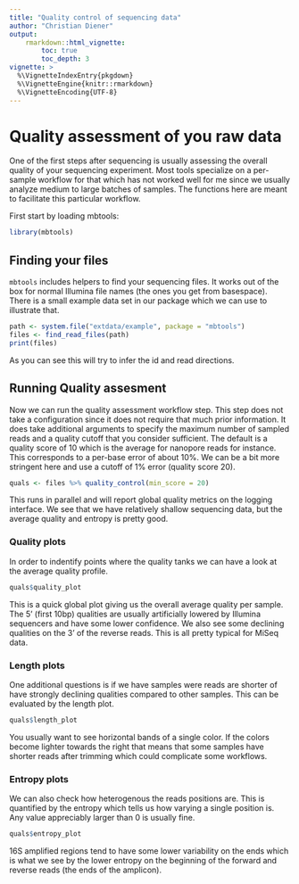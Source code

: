```yaml
---
title: "Quality control of sequencing data"
author: "Christian Diener"
output:
    rmarkdown::html_vignette:
        toc: true
        toc_depth: 3
vignette: >
  %\VignetteIndexEntry{pkgdown}
  %\VignetteEngine{knitr::rmarkdown}
  %\VignetteEncoding{UTF-8}
---
```


# Quality assessment of you raw data

One of the first steps after sequencing is usually assessing the overall
quality of your sequencing experiment. Most tools specialize on a
per-sample workflow for that which has not worked well for me since we
usually analyze medium to large batches of samples. The functions here
are meant to facilitate this particular workflow.

First start by loading mbtools:

```r
library(mbtools)
```

## Finding your files

`mbtools` includes helpers to find your sequencing files. It works out
of the box for normal Illumina file names (the ones you get from basespace).
There is a small example data set in our package which we can use to
illustrate that.

```r
path <- system.file("extdata/example", package = "mbtools")
files <- find_read_files(path)
print(files)
```

As you can see this will try to infer the id and read directions.

## Running Quality assesment

Now we can run the quality assessment workflow step. This step does not
take a configuration since it does not require that much prior information.
It does take additional arguments to specify the maximum number of sampled
reads and a quality cutoff that you consider sufficient. The default is a
quality score of 10 which is the average for nanopore reads for instance.
This corresponds to a per-base error of about 10%. We can be a bit more
stringent here and use a cutoff of 1% error (quality score 20).

```r
quals <- files %>% quality_control(min_score = 20)
```

This runs in parallel and will report global quality metrics on the logging interface. We see
that we have relatively shallow sequencing data, but the average quality
and entropy is pretty good.

### Quality plots

In order to indentify points where the quality tanks we can have a look
at the average quality profile.

```r
quals$quality_plot
```

This is a quick global plot giving us the overall average quality per sample.
The 5' (first 10bp) qualities are usually artificially lowered by Illumina sequencers and
have some lower confidence. We also see some declining qualities on the 3' of the
reverse reads. This is all pretty typical for MiSeq data.

### Length plots

One additional questions is if we have samples were reads are shorter of have
strongly declining qualities compared to other samples. This can be evaluated
by the length plot.

```r
quals$length_plot
```

You usually want to see horizontal bands of a single color. If the colors become
lighter towards the right that means that some samples have shorter reads after
trimming which could complicate some workflows.

### Entropy plots

We can also check how heterogenous the reads positions are. This is quantified
by the entropy which tells us how varying a single position is. Any value
appreciably larger than 0 is usually fine.

```r
quals$entropy_plot
```

16S amplified regions tend to have some lower variability on the ends which
is what we see by the lower entropy on the beginning of the forward and
reverse reads (the ends of the amplicon).

